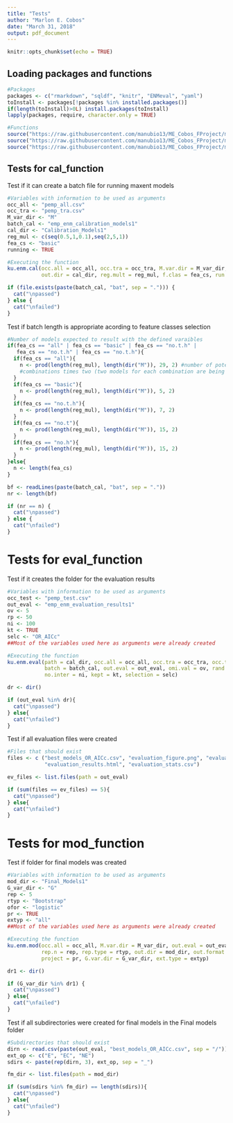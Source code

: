 ```yaml
---
title: "Tests"
author: "Marlon E. Cobos"
date: "March 31, 2018"
output: pdf_document
---
```


```r
knitr::opts_chunk$set(echo = TRUE)
```

## Loading packages and functions

```r
#Packages
packages <- c("rmarkdown", "sqldf", "knitr", "ENMeval", "yaml")
toInstall <- packages[!packages %in% installed.packages()]
if(length(toInstall)>0L) install.packages(toInstall)
lapply(packages, require, character.only = TRUE)

#Functions
source("https://raw.githubusercontent.com/manubio13/ME_Cobos_FProject/master/cal_function.R")
source("https://raw.githubusercontent.com/manubio13/ME_Cobos_FProject/master/eval_function.R")
source("https://raw.githubusercontent.com/manubio13/ME_Cobos_FProject/master/mod_function.R")
```


## Tests for cal_function

Test if it can create a batch file for running maxent models

```r
#Variables with information to be used as arguments
occ_all <- "pemp_all.csv"
occ_tra <- "pemp_tra.csv"
M_var_dir <- "M"
batch_cal <- "emp_enm_calibration_models1"
cal_dir <- "Calibration_Models1"
reg_mul <- c(seq(0.5,1,0.1),seq(2,5,1))
fea_cs <- "basic"
running <- TRUE

#Executing the function
ku.enm.cal(occ.all = occ_all, occ.tra = occ_tra, M.var.dir = M_var_dir, batch = batch_cal,
           out.dir = cal_dir, reg.mult = reg_mul, f.clas = fea_cs, run = running)

if (file.exists(paste(batch_cal, "bat", sep = "."))) {
  cat("\npassed")
} else {
  cat("\nfailed")
}
```

Test if batch length is appropriate acording to feature classes selection

```r
#Number of models expected to result with the defined varaibles
if(fea_cs == "all" | fea_cs == "basic" | fea_cs == "no.t.h" | 
   fea_cs == "no.t.h" | fea_cs == "no.t.h"){
  if(fea_cs == "all"){
    n <- prod(length(reg_mul), length(dir("M")), 29, 2) #number of potential 
    #combinations times two (two models for each combination are being created)
  }
  if(fea_cs == "basic"){
    n <- prod(length(reg_mul), length(dir("M")), 5, 2) 
  }
  if(fea_cs == "no.t.h"){
    n <- prod(length(reg_mul), length(dir("M")), 7, 2) 
  }
  if(fea_cs == "no.t"){
    n <- prod(length(reg_mul), length(dir("M")), 15, 2) 
  }
  if(fea_cs == "no.h"){
    n <- prod(length(reg_mul), length(dir("M")), 15, 2) 
  }
}else{
  n <- length(fea_cs)
}

bf <- readLines(paste(batch_cal, "bat", sep = ".")) 
nr <- length(bf)

if (nr == n) {
  cat("\npassed")
} else {
  cat("\nfailed")
}
```


# Tests for eval_function

Test if it creates the folder for the evaluation results

```r
#Variables with information to be used as arguments
occ_test <- "pemp_test.csv"
out_eval <- "emp_enm_evaluation_results1"
ov <- 5
rp <- 50
ni <- 100
kt <- TRUE
selc <- "OR_AICc"
##Most of the variables used here as arguments were already created 
```

```r
#Executing the function
ku.enm.eval(path = cal_dir, occ.all = occ_all, occ.tra = occ_tra, occ.test = occ_test, 
            batch = batch_cal, out.eval = out_eval, omi.val = ov, rand.perc = rp, 
            no.inter = ni, kept = kt, selection = selc)
```

```r
dr <- dir()

if (out_eval %in% dr){
  cat("\npassed")
} else{
  cat("\nfailed")
}
```

Test if all evaluation files were created

```r
#Files that should exist
files <- c ("best_models_OR_AICc.csv", "evaluation_figure.png", "evaluation_results.csv", 
            "evaluation_results.html", "evaluation_stats.csv")

ev_files <- list.files(path = out_eval)

if (sum(files == ev_files) == 5){
  cat("\npassed")
} else{
  cat("\nfailed")
}
```


# Tests for mod_function

Test if folder for final models was created 

```r
#Variables with information to be used as arguments
mod_dir <- "Final_Models1"
G_var_dir <- "G"
rep <- 5
rtyp <- "Bootstrap"
ofor <- "logistic"
pr <- TRUE
extyp <- "all"
##Most of the variables used here as arguments were already created 

#Executing the function
ku.enm.mod(occ.all = occ_all, M.var.dir = M_var_dir, out.eval = out_eval, 
           rep.n = rep, rep.type = rtyp, out.dir = mod_dir, out.format = ofor, 
           project = pr, G.var.dir = G_var_dir, ext.type = extyp)

dr1 <- dir()

if (G_var_dir %in% dr1) {
  cat("\npassed")
} else{
  cat("\nfailed")
}
```

Test if all subdirectories were created for final models in the Final models folder

```r
#Subdirectories that should exist
dirn <- read.csv(paste(out_eval, "best_models_OR_AICc.csv", sep = "/"))[,1]
ext_op <- c("E", "EC", "NE")
sdirs <- paste(rep(dirn, 3), ext_op, sep = "_")

fm_dir <- list.files(path = mod_dir)

if (sum(sdirs %in% fm_dir) == length(sdirs)){
  cat("\npassed")
} else{
  cat("\nfailed")
}
```

